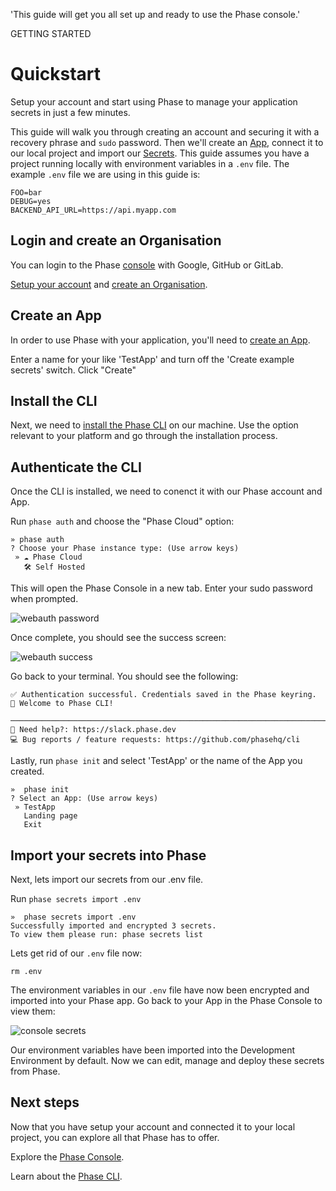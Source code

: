 
  'This guide will get you all set up and ready to use the Phase console.'

<Tag variant="small">GETTING STARTED</Tag>

# Quickstart

Setup your account and start using Phase to manage your application secrets in just a few minutes.

This guide will walk you through creating an account and securing it with a recovery phrase and `sudo` password. Then we'll create an [App](/console/apps), connect it to our local project and import our [Secrets](/console/secrets).
This guide assumes you have a project running locally with environment variables in a `.env` file.
The example `.env` file we are using in this guide is:

```
FOO=bar
DEBUG=yes
BACKEND_API_URL=https://api.myapp.com
```

## Login and create an Organisation

You can login to the Phase <a href="https://console.phase.dev" target="_blank">console</a> with Google, GitHub or GitLab.

[Setup your account](/console/users#account-keys-and-setup) and [create an Organisation](/console/organisation#create-an-organisation).

## Create an App

In order to use Phase with your application, you'll need to [create an App](/console/apps#create-an-app).

Enter a name for your like 'TestApp' and turn off the 'Create example secrets' switch. Click "Create"

## Install the CLI

Next, we need to [install the Phase CLI](/cli/install) on our machine. Use the option relevant to your platform and go through the installation process.

## Authenticate the CLI

Once the CLI is installed, we need to conenct it with our Phase account and App.

Run `phase auth` and choose the "Phase Cloud" option:

```
» phase auth
? Choose your Phase instance type: (Use arrow keys)
 » ☁️ Phase Cloud
   🛠️ Self Hosted
```

This will open the Phase Console in a new tab. Enter your sudo password when prompted.

![webauth password](/assets/images/console/quickstart/webauth-password.png)

Once complete, you should see the success screen:

![webauth success](/assets/images/console/quickstart/webauth-success.png)

Go back to your terminal. You should see the following:

```
✅ Authentication successful. Credentials saved in the Phase keyring.
🎉 Welcome to Phase CLI!

─────────────────────────────────────────────────────────────────────────────────────────────────────────────────────────────
🙋 Need help?: https://slack.phase.dev
💻 Bug reports / feature requests: https://github.com/phasehq/cli
```

Lastly, run `phase init` and select 'TestApp' or the name of the App you created.

```
»  phase init
? Select an App: (Use arrow keys)
 » TestApp
   Landing page
   Exit
```

## Import your secrets into Phase

Next, lets import our secrets from our .env file.

Run `phase secrets import .env`

```
»  phase secrets import .env
Successfully imported and encrypted 3 secrets.
To view them please run: phase secrets list

```

Lets get rid of our `.env` file now:

```
rm .env
```

The environment variables in our `.env` file have now been encrypted and imported into your Phase app. Go back to your App in the Phase Console to view them:

![console secrets](/assets/images/console/quickstart/quickstart-console-secrets.png)

Our environment variables have been imported into the Development Environment by default. Now we can edit, manage and deploy these secrets from Phase.

## Next steps

Now that you have setup your account and connected it to your local project, you can explore all that Phase has to offer.

Explore the [Phase Console](/console).

Learn about the [Phase CLI](/cli/commands).
